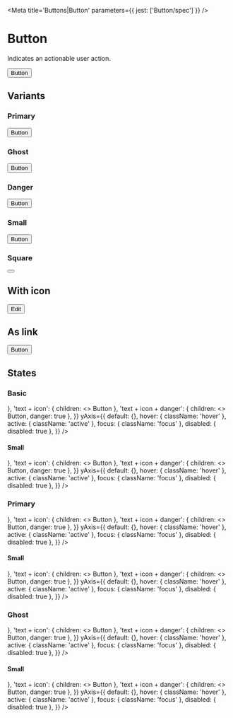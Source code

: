 

<Meta title='Buttons|Button' parameters={{ jest: ['Button/spec'] }} />

# Button

Indicates an actionable user action.

<Preview>
  <Story name='Default'>
    <Button onClick={action('click')}>Button</Button>
  </Story>
</Preview>

<Props of={Button} />

## Variants

### Primary

<Preview>
  <Story name='Primary'>
    <Button primary>Button</Button>
  </Story>
</Preview>

### Ghost

<Preview>
  <Story name='Ghost'>
    <Button ghost>Button</Button>
  </Story>
</Preview>

### Danger

<Preview>
  <Story name='Danger'>
    <Button danger>Button</Button>
  </Story>
</Preview>

### Small

<Preview>
  <Story name='Small'>
    <Button small>Button</Button>
  </Story>
</Preview>

### Square

<Preview>
  <Story name='Square'>
    <Button square>
      <Icon name='plus' x20 />
    </Button>
  </Story>
</Preview>

## With icon

<Preview>
  <Story name='With Icon'>
    <Button>
      <Icon name='edit' x16 /> Edit
    </Button>
  </Story>
</Preview>

## As link

<Preview>
  <Story name='As Link'>
    <Button is='a' href='https://rocket.chat' external>Button</Button>
  </Story>
</Preview>

## States

### Basic

<Story name='States'>
  <PropsVariationSection
    component={Button}
    common={{ onClick: action('click') }}
    xAxis={{
      text: { children: 'Button' },
      'square + icon': { square: true, children: <Icon name='circled-arrow-down' x20 /> },
      'text + icon': { children: <><Icon name='circled-arrow-down' x16 /> Button</> },
      'text + icon + danger': { children: <><Icon name='circled-arrow-down' x16 /> Button</>, danger: true },
    }}
    yAxis={{
      default: {},
      hover: { className: 'hover' },
      active: { className: 'active' },
      focus: { className: 'focus' },
      disabled: { disabled: true },
    }}
  />
</Story>

#### Small

<Story name='States of Small Variant'>
  <PropsVariationSection
    component={Button}
    common={{ small: true, onClick: action('click') }}
    xAxis={{
      text: { children: 'Button' },
      'square + icon': { square: true, children: <Icon name='circled-arrow-down' x16 /> },
      'text + icon': { children: <><Icon name='circled-arrow-down' x12 /> Button</> },
      'text + icon + danger': { children: <><Icon name='circled-arrow-down' x12 /> Button</>, danger: true },
    }}
    yAxis={{
      default: {},
      hover: { className: 'hover' },
      active: { className: 'active' },
      focus: { className: 'focus' },
      disabled: { disabled: true },
    }}
  />
</Story>

### Primary

<Story name='States Of Primary Variant'>
  <PropsVariationSection
    component={Button}
    common={{ primary: true, onClick: action('click') }}
    xAxis={{
      text: { children: 'Button' },
      'square + icon': { square: true, children: <Icon name='circled-arrow-down' x20 /> },
      'text + icon': { children: <><Icon name='circled-arrow-down' x16 /> Button</> },
      'text + icon + danger': { children: <><Icon name='circled-arrow-down' x16 /> Button</>, danger: true },
    }}
    yAxis={{
      default: {},
      hover: { className: 'hover' },
      active: { className: 'active' },
      focus: { className: 'focus' },
      disabled: { disabled: true },
    }}
  />
</Story>

#### Small

<Story name='States Of Primary Small Variant'>
  <PropsVariationSection
    component={Button}
    common={{ primary: true, small: true, onClick: action('click') }}
    xAxis={{
      text: { children: 'Button' },
      'square + icon': { square: true, children: <Icon name='circled-arrow-down' x16 /> },
      'text + icon': { children: <><Icon name='circled-arrow-down' x12 /> Button</> },
      'text + icon + danger': { children: <><Icon name='circled-arrow-down' x12 /> Button</>, danger: true },
    }}
    yAxis={{
      default: {},
      hover: { className: 'hover' },
      active: { className: 'active' },
      focus: { className: 'focus' },
      disabled: { disabled: true },
    }}
  />
</Story>

### Ghost

<Story name='States Of Ghost Variant'>
  <PropsVariationSection
    component={Button}
    common={{ ghost: true, onClick: action('click') }}
    xAxis={{
      text: { children: 'Button' },
      'square + icon': { square: true, children: <Icon name='circled-arrow-down' x20 /> },
      'text + icon': { children: <><Icon name='circled-arrow-down' x16 /> Button</> },
      'text + icon + danger': { children: <><Icon name='circled-arrow-down' x16 /> Button</>, danger: true },
    }}
    yAxis={{
      default: {},
      hover: { className: 'hover' },
      active: { className: 'active' },
      focus: { className: 'focus' },
      disabled: { disabled: true },
    }}
  />
</Story>

#### Small

<Story name='States Of Ghost Small Variant'>
  <PropsVariationSection
    component={Button}
    common={{ ghost: true, small: true, onClick: action('click') }}
    xAxis={{
      text: { children: 'Button' },
      'square + icon': { square: true, children: <Icon name='circled-arrow-down' x16 /> },
      'text + icon': { children: <><Icon name='circled-arrow-down' x12 /> Button</> },
      'text + icon + danger': { children: <><Icon name='circled-arrow-down' x12 /> Button</>, danger: true },
    }}
    yAxis={{
      default: {},
      hover: { className: 'hover' },
      active: { className: 'active' },
      focus: { className: 'focus' },
      disabled: { disabled: true },
    }}
  />
</Story>

